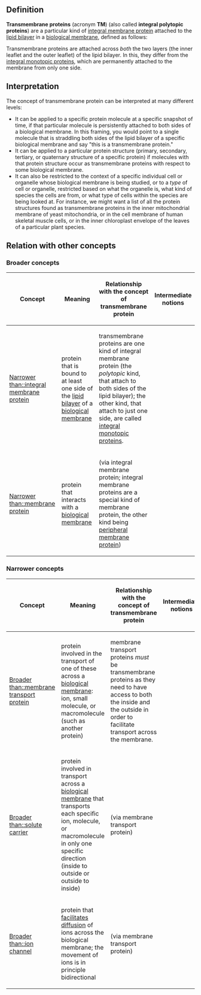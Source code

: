 ==Definition==

'''Transmembrane proteins''' (acronym '''TM''') (also called '''integral polytopic proteins''') are a particular kind of [[integral membrane protein]] attached to the [[lipid bilayer]] in a [[biological membrane]], defined as follows:

Transmembrane proteins are attached across ''both'' the two layers (the inner leaflet and the outer leaflet) of the lipid bilayer. In this, they differ from the [[integral monotopic protein]]s, which are permanently attached to the membrane from only one side.

==Interpretation==

The concept of transmembrane protein can be interpreted at many different levels:

* It can be applied to a specific protein molecule at a specific snapshot of time, if that particular molecule is persistently attached to both sides of a biological membrane. In this framing, you would point to a single molecule that is straddling both sides of the lipid bilayer of a specific biological membrane and say "this is a transmembrane protein."
* It can be applied to a particular protein structure (primary, secondary, tertiary, or quaternary structure of a specific protein) if molecules with that protein structure occur as transmembrane proteins with respect to some biological membrane.
* It can also be restricted to the context of a specific individual cell or organelle whose biological membrane is being studied, or to a ''type'' of cell or organelle, restricted based on what the organelle is, what kind of species the cells are from, or what type of cells within the species are being looked at. For instance, we might want a list of all the protein structures found as transmembrane proteins in the inner mitochondrial membrane of yeast mitochondria, or in the cell membrane of human skeletal muscle cells, or in the inner chloroplast envelope of the leaves of a particular plant species.

==Relation with other concepts==

===Broader concepts===

{| class="sortable" border="1"
! Concept !! Meaning !! Relationship with the concept of transmembrane protein !! Intermediate notions
|-
| [[Narrower than::integral membrane protein]] || protein that is bound to at least one side of the [[lipid bilayer]] of a [[biological membrane]] || transmembrane proteins are one kind of integral membrane protein (the ''polytopic'' kind, that attach to both sides of the lipid bilayer); the other kind, that attach to just one side, are called [[integral monotopic protein]]s. || {{intermediate notions short|transmembrane protein|integral membrane protein}}
|-
| [[Narrower than::membrane protein]] || protein that interacts with a [[biological membrane]] || (via integral membrane protein; integral membrane proteins are a special kind of membrane protein, the other kind being [[peripheral membrane protein]]) || {{intermediate notions short|transmembrane protein|membrane protein}}
|}

===Narrower concepts===

{| class="sortable" border="1"
! Concept !! Meaning !! Relationship with the concept of transmembrane protein !! Intermediate notions
|-
| [[Broader than::membrane transport protein]] || protein involved in the transport of one of these across a [[biological membrane]]: ion, small molecule, or macromolecule (such as another protein) || membrane transport proteins ''must'' be transmembrane proteins as they need to have access to both the inside and the outside in order to facilitate transport across the membrane. || {{intermediate notions short|membrane transport protein|transmembrane protein}}
|-
| [[Broader than::solute carrier]] || protein involved in transport across a [[biological membrane]] that transports each specific ion, molecule, or macromolecule in only one specific direction (inside to outside or outside to inside) || (via membrane transport protein) || {{intermediate notions short|solute carrier|transmembrane protein}}
|-
| [[Broader than::ion channel]] || protein that [[facilitated diffusion|facilitates diffusion]] of ions across the biological membrane; the movement of ions is in principle bidirectional || (via membrane transport protein) || {{intermediate notions short|ion channel|transmembrane protein}}
|}
